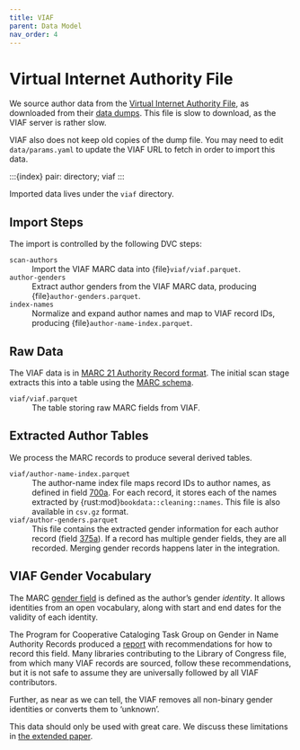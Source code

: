 ```yaml
---
title: VIAF
parent: Data Model
nav_order: 4
---
```


# Virtual Internet Authority File

We source author data from the [Virtual Internet Authority File](http://viaf.org), as downloaded from
their [data dumps](http://viaf.org/viaf/data).  This file is slow to download, as the VIAF server is
rather slow.

:::{note}
VIAF also does not keep old copies of the dump file.  You may need to edit
`data/params.yaml` to update the VIAF URL to fetch in order to import this data.
:::

:::{index} pair: directory; viaf
:::

Imported data lives under the `viaf` directory.

## Import Steps

The import is controlled by the following DVC steps:

`scan-authors`
:   Import the VIAF MARC data into {file}`viaf/viaf.parquet`.

`author-genders`
:   Extract author genders from the VIAF MARC data, producing {file}`author-genders.parquet`.

`index-names`
:   Normalize and expand author names and map to VIAF record IDs, producing {file}`author-name-index.parquet`.

## Raw Data

The VIAF data is in [MARC 21 Authority Record format](https://www.loc.gov/marc/authority/).  The initial
scan stage extracts this into a table using the [MARC schema](marc-format).

`viaf/viaf.parquet`{#file-viaf-viaf-parquet}
:   The table storing raw MARC fields from VIAF.


## Extracted Author Tables

We process the MARC records to produce several derived tables.

`viaf/author-name-index.parquet`{#file-viaf-author-name-index-parquet}
:   The author-name index file maps record IDs to author names, as defined in field [700a][].  For each record, it stores each of the
names extracted by {rust:mod}`bookdata::cleaning::names`.  This file is also available in `csv.gz` format.


`viaf/author-genders.parquet`{#file-viaf-author-genders-parquet}
:   This file contains the extracted gender information for each author record (field [375a][]).  If a record has multiple
gender fields, they are all recorded.  Merging gender records happens later in the integration.


[700a]: https://www.loc.gov/marc/authority/ad700.html
[375a]: https://www.loc.gov/marc/authority/ad375.html

## VIAF Gender Vocabulary

The MARC [gender field][375a] is defined as the author's gender *identity*.  It
allows identities from an open vocabulary, along with start and end dates for
the validity of each identity.

The Program for Cooperative Cataloging Task Group on Gender in Name Authority Records produced a
[report](https://www.loc.gov/aba/pcc/documents/Gender_375%20field_RecommendationReport.pdf) with
recommendations for how to record this field.  Many libraries contributing to the Library of Congress
file, from which many VIAF records are sourced, follow these recommendations, but it is not safe
to assume they are universally followed by all VIAF contributors.

Further, as near as we can tell, the VIAF removes all non-binary gender identities or converts them
to ‘unknown’.

This data should only be used with great care.  We discuss these limitations in
[the extended paper](https://md.ekstrandom.net/pubs/bag-extended).
